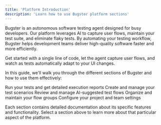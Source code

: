 ```yaml
---
title: 'Platform Introduction'
description: 'Learn how to use Bugster platform sections'
---
```


Bugster is an autonomous software testing agent designed for busy developers. Our platform leverages AI to capture user flows, maintain your test suite, and eliminate flaky tests. By automating your testing workflow, Bugster helps development teams deliver high-quality software faster and more efficiently.

<Note>
  Get started with a single line of code, let the agent capture user flows, and watch as tests automatically adapt to your UI changes.
</Note>

In this guide, we'll walk you through the different sections of Bugster and how to use them effectively:

<CardGroup>

<Card title="Test Execution" icon="play" href="/platform/test-flows/flow-executions">
  Run your tests and get detailed execution reports
</Card>

<Card title="Test Flows" icon="diagram-project" href="/platform/test-flows/existing-flows">
  Create and manage your test scenarios
</Card>

<Card title="Suggested Flows" icon="wand-magic-sparkles" href="/platform/test-flows/suggested-flows">
  Review and manage AI-suggested test flows
</Card>

<Card title="Flow Groups" icon="list-check" href="/platform/test-flows/flow-groups">
  Organize and maintain your flow groups
</Card>

<Card title="Project Settings" icon="gear" href="/platform/test-flows/project-settings">
  Configure your project and team settings
</Card>

</CardGroup>

Each section contains detailed documentation about its specific features and functionality. Select a section above to learn more about that particular aspect of the platform.

